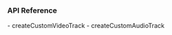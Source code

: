 <PlatformWrapper platform="web">

### API Reference
<ProductWrapper notAllowed="voice-calling">
    - <Link to="{{Global.API_REF_WEB_ROOT}}/interfaces/iagorartc.html#createcustomvideotrack">createCustomVideoTrack</Link>
</ProductWrapper>
- <Link to="{{Global.API_REF_WEB_ROOT}}/interfaces/iagorartc.html#createcustomaudiotrack">createCustomAudioTrack</Link>

</PlatformWrapper>
